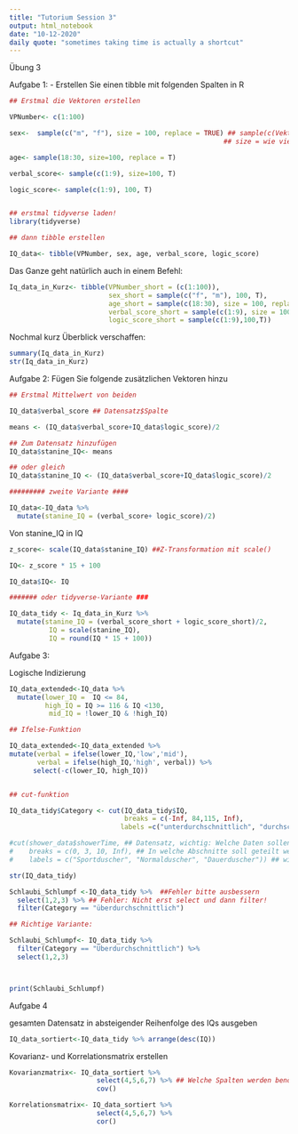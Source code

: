 ```yaml
---
title: "Tutorium Session 3"
output: html_notebook
date: "10-12-2020"
daily quote: "sometimes taking time is actually a shortcut"
---
```


Übung 3

Aufgabe 1:
- Erstellen Sie einen tibble mit folgenden Spalten in R

```r
## Erstmal die Vektoren erstellen

VPNumber<- c(1:100)

sex<-  sample(c("m", "f"), size = 100, replace = TRUE) ## sample(c(Vektor mit den Werten, die zufällig sein sollen)
                                                      ## size = wie viele Elemente?, replace = mit zurücklegen (T = Ja)

age<- sample(18:30, size=100, replace = T)

verbal_score<- sample(c(1:9), size=100, T)

logic_score<- sample(c(1:9), 100, T)


## erstmal tidyverse laden!
library(tidyverse)

## dann tibble erstellen

IQ_data<- tibble(VPNumber, sex, age, verbal_score, logic_score)
```

Das Ganze geht natürlich auch in einem Befehl:

```r
Iq_data_in_Kurz<- tibble(VPNumber_short = (c(1:100)),
                         sex_short = sample(c("f", "m"), 100, T),
                         age_short = sample(c(18:30), size = 100, replace = T),
                         verbal_score_short = sample(c(1:9), size = 100, T),
                         logic_score_short = sample(c(1:9),100,T))
```
 
 Nochmal kurz Überblick verschaffen:
 
```r

summary(Iq_data_in_Kurz)
str(Iq_data_in_Kurz)

```
 
Aufgabe 2:
Fügen Sie folgende zusätzlichen Vektoren hinzu

```r
## Erstmal Mittelwert von beiden

IQ_data$verbal_score ## Datensatz$Spalte

means <- (IQ_data$verbal_score+IQ_data$logic_score)/2

## Zum Datensatz hinzufügen
IQ_data$stanine_IQ<- means

## oder gleich
IQ_data$stanine_IQ <- (IQ_data$verbal_score+IQ_data$logic_score)/2

######### zweite Variante ####

IQ_data<-IQ_data %>% 
  mutate(stanine_IQ = (verbal_score+ logic_score)/2)

```

Von stanine_IQ in IQ

```r
z_score<- scale(IQ_data$stanine_IQ) ##Z-Transformation mit scale()

IQ<- z_score * 15 + 100

IQ_data$IQ<- IQ

####### oder tidyverse-Variante ###

IQ_data_tidy <- Iq_data_in_Kurz %>% 
  mutate(stanine_IQ = (verbal_score_short + logic_score_short)/2, 
          IQ = scale(stanine_IQ),
          IQ = round(IQ * 15 + 100))
```


Aufgabe 3:

Logische Indizierung

```r

IQ_data_extended<-IQ_data %>% 
  mutate(lower_IQ =  IQ <= 84,
         high_IQ = IQ >= 116 & IQ <130,
          mid_IQ = !lower_IQ & !high_IQ)

## Ifelse-Funktion

IQ_data_extended<-IQ_data_extended %>% 
mutate(verbal = ifelse(lower_IQ,'low','mid'),
       verbal = ifelse(high_IQ,'high', verbal)) %>%
      select(-c(lower_IQ, high_IQ))


## cut-funktion

IQ_data_tidy$Category <- cut(IQ_data_tidy$IQ,
                             breaks = c(-Inf, 84,115, Inf), 
                            labels =c("unterdurchschnittlich", "durchschnittlich", "überdurchschnittlich"), right = TRUE)

#cut(shower_data$showerTime, ## Datensatz, wichtig: Welche Daten sollen aufgeteilt werden?
#    breaks = c(0, 3, 10, Inf), ## In welche Abschnitte soll geteilt werden?
#    labels = c("Sportduscher", "Normalduscher", "Dauerduscher")) ## wie sollen die Kategorien benannt werden?

str(IQ_data_tidy)

Schlaubi_Schlumpf <-IQ_data_tidy %>%  ##Fehler bitte ausbessern
  select(1,2,3) %>% ## Fehler: Nicht erst select und dann filter! 
  filter(Category == "überdurchschnittlich")

## Richtige Variante:

Schlaubi_Schlumpf<- IQ_data_tidy %>% 
  filter(Category == "Überdurchschnittlich") %>% 
  select(1,2,3)



print(Schlaubi_Schlumpf)
```

Aufgabe 4

gesamten Datensatz in absteigender Reihenfolge des IQs ausgeben

```r

IQ_data_sortiert<-IQ_data_tidy %>% arrange(desc(IQ))

```

Kovarianz- und Korrelationsmatrix erstellen

```r
Kovarianzmatrix<- IQ_data_sortiert %>% 
                      select(4,5,6,7) %>% ## Welche Spalten werden benötigt 
                      cov()

Korrelationsmatrix<- IQ_data_sortiert %>% 
                      select(4,5,6,7) %>% 
                      cor()
```

